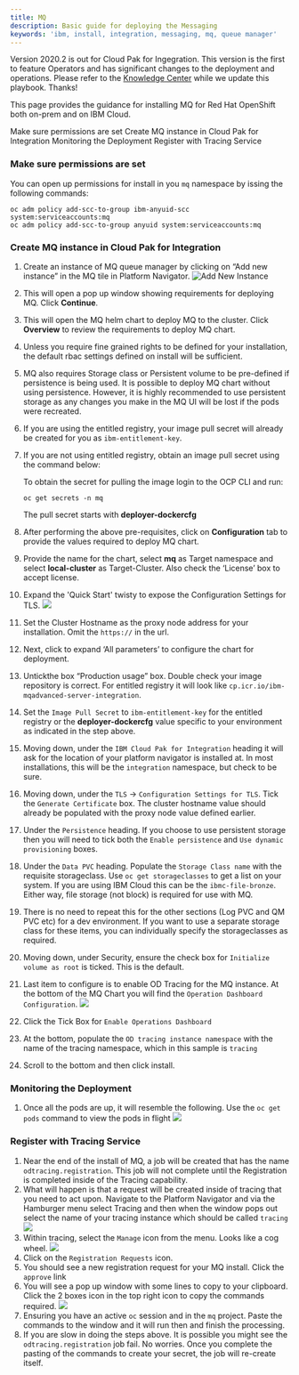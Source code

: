 ```yaml
---
title: MQ
description: Basic guide for deploying the Messaging
keywords: 'ibm, install, integration, messaging, mq, queue manager'
---
```


<InlineNotification>

Version 2020.2 is out for Cloud Pak for Ingegration.  This version is the first to feature Operators and has significant changes to the deployment and operations.  Please refer to the [Knowledge Center](https://www.ibm.com/support/knowledgecenter/en/SSGT7J_20.2/overview.html) while we update this playbook.  Thanks!

</InlineNotification>

This page provides the guidance for installing MQ for Red Hat
OpenShift both on-prem and on IBM Cloud.

<AnchorLinks>
  <AnchorLink>Make sure permissions are set</AnchorLink>
  <AnchorLink>Create MQ instance in Cloud Pak for Integration</AnchorLink>
  <AnchorLink>Monitoring the Deployment</AnchorLink>
  <AnchorLink>Register with Tracing Service</AnchorLink>
</AnchorLinks>

### **Make sure permissions are set**

You can open up permissions for install in you `mq` namespace by issing
the following commands:

```
oc adm policy add-scc-to-group ibm-anyuid-scc system:serviceaccounts:mq
oc adm policy add-scc-to-group anyuid system:serviceaccounts:mq
```

<ul>
</ul>

### **Create MQ instance in Cloud Pak for Integration**

1. Create an instance of MQ queue manager by clicking on “Add new instance” in the MQ tile in Platform Navigator.
   ![Add New Instance](/assets/img/integration/deploy-queue-manager/5.mq-nav.png)
2. This will open a pop up window showing requirements for deploying MQ.
Click **Continue**.
3. This will open the MQ helm chart to deploy MQ to the cluster.
Click **Overview** to review the requirements to deploy MQ chart.
5. Unless you require fine grained rights to be defined for your
installation, the default rbac settings defined on install will be
sufficient.
8.	MQ also requires Storage class or Persistent volume to be pre-defined
if persistence is being used. It is possible to deploy MQ chart without
using persistence. However, it is highly recommended to use persistent
storage as any changes you make in the MQ UI will be lost if the pods were
recreated.
9. If you are using the entitled registry, your image pull secret will
already be created for you as `ibm-entitlement-key`.
9.	If you are not using entitled registry, obtain an image pull secret
using the command below:

    To obtain the secret for pulling the image login to the OCP CLI and run:
    ```
    oc get secrets -n mq
    ```
    The pull secret starts with **deployer-dockercfg**

10.	After performing the above pre-requisites, click on **Configuration**
tab to provide the values required to deploy MQ chart.

11.	Provide the name for the chart, select **mq** as Target namespace and
select **local-cluster** as Target-Cluster. Also check the ‘License’ box
to accept license.
12. Expand the 'Quick Start' twisty to expose the Configuration Settings
for TLS.
    ![](/assets/img/integration/deploy-queue-manager/6.mq-quickstart.png)
12.	Set the Cluster Hostname as the proxy node address for your installation.  Omit the `https://` in the url.
13. Next, click to expand ‘All parameters’ to configure the chart for
deployment.
13.	Untickthe box “Production usage” box.  Double check your image
repository is correct.  For entitled registry it will look like
`cp.icr.io/ibm-mqadvanced-server-integration`.
14. Set the `Image Pull Secret` to `ibm-entitlement-key` for the entitled
registry or the **deployer-dockercfg** value specific to your environment
as indicated in the step above.
14.	Moving down, under the `IBM Cloud Pak for Integration` heading it will
ask for the location of your platform navigator is installed at.  In most
installations, this will be the `integration` namespace, but check to be
sure.
15.	Moving down, under the `TLS` -> `Configuration Settings for TLS`.
Tick the `Generate Certificate` box. The cluster hostname value should
already be populated with the proxy node value defined earlier.
16. Under the `Persistence` heading.  If you choose to use persistent
storage then you will need to tick both the `Enable persistence` and
`Use dynamic provisioning` boxes.
17. Under the `Data PVC` heading.  Populate the `Storage Class name` with
the requisite storageclass.  Use `oc get storageclasses` to get a list on
your system.  If you are using IBM Cloud this can be the `ibmc-file-bronze`.
Either way, file storage (not block) is required for use with MQ.
18. There is no need to repeat this for the other sections (Log PVC and QM
PVC etc) for a dev environment.  If you want to use a separate storage
class for these items, you can individually specify the storageclasses as
required.
19. Moving down, under Security, ensure the check box for
`Initialize volume as root` is ticked.  This is the default.
20. Last item to configure is to enable OD Tracing for the MQ instance.
At the bottom of the MQ Chart you will find the
`Operation Dashboard Configuration`.
![](/assets/img/integration/deploy-queue-manager/11.tracingchart.png)
21. Click the Tick Box for `Enable Operations Dashboard`
22. At the bottom, populate the `OD tracing instance namespace` with the
name of the tracing namespace, which in this sample is `tracing`
23. Scroll to the bottom and then click install.

<ul>
</ul>

### **Monitoring the Deployment**
1. Once all the pods are up, it will resemble the following.  Use the
`oc get pods` command to view the pods in flight
![](/assets/img/integration/deploy-queue-manager/12.mqpods.png)

<ul>
</ul>

### **Register with Tracing Service**
1. Near the end of the install of MQ, a job will be created that has the
name `odtracing.registration`.  This job will not complete until the
Registration is completed inside of the Tracing capability.
2. What will happen is that a request will be created inside of tracing
that you need to act upon.  Navigate to the Platform Navigator and via
the Hamburger menu select Tracing and then when the window pops out
select the name of your tracing instance which should be called
`tracing`
![](/assets/img/integration/deploy-queue-manager/13.tracing-nav.png)
3. Within tracing, select the `Manage` icon from the menu.  Looks like a
cog wheel.
![](/assets/img/integration/deploy-queue-manager/14.tracing-from-menu.png)
4. Click on the `Registration Requests` icon.
5. You should see a new registration request for your MQ install.
Click the `approve` link
6. You will see a pop up window with some lines to copy to your clipboard.
Click the 2 boxes icon in the top right icon to copy the commands required.
![](/assets/img/integration/deploy-queue-manager/15.process-request.png)
7. Ensuring you have an active `oc` session and in the `mq` project.
Paste the commands to the window and it will run then and finish the
processing.
8. If you are slow in doing the steps above.  It is possible you might
see the `odtracing.registration` job fail.  No worries.  Once you complete
the pasting of the commands to create your secret, the job will re-create
itself.
